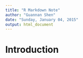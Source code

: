 ```yaml
---
title: "R Markdown Note"
author: "Guannan Shen"
date: "Sunday, January 04, 2015"
output: html_document
---
```

# Introduction 
